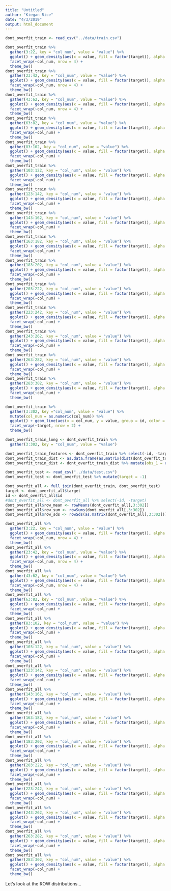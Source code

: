 ```yaml
---
title: "Untitled"
author: "Kiegan Rice"
date: "4/3/2019"
output: html_document
---
```


```r
dont_overfit_train <- read_csv("../data/train.csv")

dont_overfit_train %>%
  gather(3:22, key = "col_num", value = "value") %>%
  ggplot() + geom_density(aes(x = value, fill = factor(target)), alpha = 0.6) + 
  facet_wrap(~col_num, nrow = 4) + 
  theme_bw()
dont_overfit_train %>%
  gather(23:42, key = "col_num", value = "value") %>%
  ggplot() + geom_density(aes(x = value, fill = factor(target)), alpha = 0.6) + 
  facet_wrap(~col_num, nrow = 4) + 
  theme_bw()
dont_overfit_train %>%
  gather(43:62, key = "col_num", value = "value") %>%
  ggplot() + geom_density(aes(x = value, fill = factor(target)), alpha = 0.6) + 
  facet_wrap(~col_num, nrow = 4) + 
  theme_bw()
dont_overfit_train %>%
  gather(63:82, key = "col_num", value = "value") %>%
  ggplot() + geom_density(aes(x = value, fill = factor(target)), alpha = 0.6) + 
  facet_wrap(~col_num) + 
  theme_bw()
dont_overfit_train %>%
  gather(83:102, key = "col_num", value = "value") %>%
  ggplot() + geom_density(aes(x = value, fill = factor(target)), alpha = 0.6) + 
  facet_wrap(~col_num) + 
  theme_bw()
dont_overfit_train %>%
  gather(103:122, key = "col_num", value = "value") %>%
  ggplot() + geom_density(aes(x = value, fill = factor(target)), alpha = 0.6) + 
  facet_wrap(~col_num) + 
  theme_bw()
dont_overfit_train %>%
  gather(123:142, key = "col_num", value = "value") %>%
  ggplot() + geom_density(aes(x = value, fill = factor(target)), alpha = 0.6) + 
  facet_wrap(~col_num) + 
  theme_bw()
dont_overfit_train %>%
  gather(143:162, key = "col_num", value = "value") %>%
  ggplot() + geom_density(aes(x = value, fill = factor(target)), alpha = 0.6) + 
  facet_wrap(~col_num) + 
  theme_bw()
dont_overfit_train %>%
  gather(163:182, key = "col_num", value = "value") %>%
  ggplot() + geom_density(aes(x = value, fill = factor(target)), alpha = 0.6) + 
  facet_wrap(~col_num) + 
  theme_bw()
dont_overfit_train %>%
  gather(183:202, key = "col_num", value = "value") %>%
  ggplot() + geom_density(aes(x = value, fill = factor(target)), alpha = 0.6) + 
  facet_wrap(~col_num) + 
  theme_bw()
dont_overfit_train %>%
  gather(203:222, key = "col_num", value = "value") %>%
  ggplot() + geom_density(aes(x = value, fill = factor(target)), alpha = 0.6) + 
  facet_wrap(~col_num) + 
  theme_bw()
dont_overfit_train %>%
  gather(223:242, key = "col_num", value = "value") %>%
  ggplot() + geom_density(aes(x = value, fill = factor(target)), alpha = 0.6) + 
  facet_wrap(~col_num) + 
  theme_bw()
dont_overfit_train %>%
  gather(243:262, key = "col_num", value = "value") %>%
  ggplot() + geom_density(aes(x = value, fill = factor(target)), alpha = 0.6) + 
  facet_wrap(~col_num) + 
  theme_bw()
dont_overfit_train %>%
  gather(263:282, key = "col_num", value = "value") %>%
  ggplot() + geom_density(aes(x = value, fill = factor(target)), alpha = 0.6) + 
  facet_wrap(~col_num) + 
  theme_bw()
dont_overfit_train %>%
  gather(283:302, key = "col_num", value = "value") %>%
  ggplot() + geom_density(aes(x = value, fill = factor(target)), alpha = 0.6) + 
  facet_wrap(~col_num) + 
  theme_bw()
```




```r
dont_overfit_train %>%
  gather(3:302, key ="col_num", value = "value") %>%
  mutate(col_num = as.numeric(col_num)) %>%
  ggplot() + geom_line(aes(x = col_num, y = value, group = id, color = factor(target)),alpha = 0.3) + 
  facet_wrap(~target, nrow = 2) + 
  theme_bw()

dont_overfit_train_long <- dont_overfit_train %>%
  gather(3:302, key = "col_num", value = "value")
```

```r
dont_overfit_train_features <- dont_overfit_train %>% select(-id, -target)
dont_overfit_train_dist <- as.data.frame(as.matrix(dist(dont_overfit_train_features)))
dont_overfit_train_dist <- dont_overfit_train_dist %>% mutate(obs_1 = rownames(dont_overfit_train_dist)) %>% gather(1:250, key = "obs_2", value = "distance")

```

```r
dont_overfit_test <- read_csv("../data/test.csv")
dont_overfit_test <- dont_overfit_test %>% mutate(target = -1)

dont_overfit_all <- full_join(dont_overfit_train, dont_overfit_test)
target <- dont_overfit_all$target
id <- dont_overfit_all$id
#dont_overfit_all <- dont_overfit_all %>% select(-id, -target)
dont_overfit_all$row_mean <- rowMeans(dont_overfit_all[,3:302])
dont_overfit_all$row_sum <- rowSums(dont_overfit_all[,3:302])
dont_overfit_all$row_sds <- rowSds(as.matrix(dont_overfit_all[,3:302]))
```


```r
dont_overfit_all %>%
  gather(3:22, key = "col_num", value = "value") %>%
  ggplot() + geom_density(aes(x = value, fill = factor(target)), alpha = 0.6) + 
  facet_wrap(~col_num, nrow = 4) + 
  theme_bw()
dont_overfit_all %>%
  gather(23:42, key = "col_num", value = "value") %>%
  ggplot() + geom_density(aes(x = value, fill = factor(target)), alpha = 0.6) + 
  facet_wrap(~col_num, nrow = 4) + 
  theme_bw()
dont_overfit_all %>%
  gather(43:62, key = "col_num", value = "value") %>%
  ggplot() + geom_density(aes(x = value, fill = factor(target)), alpha = 0.6) + 
  facet_wrap(~col_num, nrow = 4) + 
  theme_bw()
dont_overfit_all %>%
  gather(63:82, key = "col_num", value = "value") %>%
  ggplot() + geom_density(aes(x = value, fill = factor(target)), alpha = 0.6) + 
  facet_wrap(~col_num) + 
  theme_bw()
dont_overfit_all %>%
  gather(83:102, key = "col_num", value = "value") %>%
  ggplot() + geom_density(aes(x = value, fill = factor(target)), alpha = 0.6) + 
  facet_wrap(~col_num) + 
  theme_bw()
dont_overfit_all %>%
  gather(103:122, key = "col_num", value = "value") %>%
  ggplot() + geom_density(aes(x = value, fill = factor(target)), alpha = 0.6) + 
  facet_wrap(~col_num) + 
  theme_bw()
dont_overfit_all %>%
  gather(123:142, key = "col_num", value = "value") %>%
  ggplot() + geom_density(aes(x = value, fill = factor(target)), alpha = 0.6) + 
  facet_wrap(~col_num) + 
  theme_bw()
dont_overfit_all %>%
  gather(143:162, key = "col_num", value = "value") %>%
  ggplot() + geom_density(aes(x = value, fill = factor(target)), alpha = 0.6) + 
  facet_wrap(~col_num) + 
  theme_bw()
dont_overfit_all %>%
  gather(163:182, key = "col_num", value = "value") %>%
  ggplot() + geom_density(aes(x = value, fill = factor(target)), alpha = 0.6) + 
  facet_wrap(~col_num) + 
  theme_bw()
dont_overfit_all %>%
  gather(183:202, key = "col_num", value = "value") %>%
  ggplot() + geom_density(aes(x = value, fill = factor(target)), alpha = 0.6) + 
  facet_wrap(~col_num) + 
  theme_bw()
dont_overfit_all %>%
  gather(203:222, key = "col_num", value = "value") %>%
  ggplot() + geom_density(aes(x = value, fill = factor(target)), alpha = 0.6) + 
  facet_wrap(~col_num) + 
  theme_bw()
dont_overfit_all %>%
  gather(223:242, key = "col_num", value = "value") %>%
  ggplot() + geom_density(aes(x = value, fill = factor(target)), alpha = 0.6) + 
  facet_wrap(~col_num) + 
  theme_bw()
dont_overfit_all %>%
  gather(243:262, key = "col_num", value = "value") %>%
  ggplot() + geom_density(aes(x = value, fill = factor(target)), alpha = 0.6) + 
  facet_wrap(~col_num) + 
  theme_bw()
dont_overfit_all %>%
  gather(263:282, key = "col_num", value = "value") %>%
  ggplot() + geom_density(aes(x = value, fill = factor(target)), alpha = 0.6) + 
  facet_wrap(~col_num) + 
  theme_bw()
dont_overfit_all %>%
  gather(283:302, key = "col_num", value = "value") %>%
  ggplot() + geom_density(aes(x = value, fill = factor(target)), alpha = 0.6) + 
  facet_wrap(~col_num) + 
  theme_bw()
```


Let's look at the ROW distributions...
```r

```